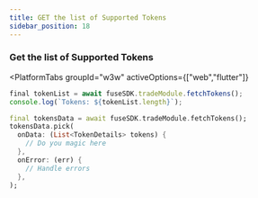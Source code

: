 ```yaml
---
title: GET the list of Supported Tokens
sidebar_position: 18
---
```



### Get the list of Supported Tokens

<PlatformTabs
	groupId="w3w"
	activeOptions={["web","flutter"]}
>
<PlatformTabItem value="web">

```javascript
final tokenList = await fuseSDK.tradeModule.fetchTokens();
console.log(`Tokens: ${tokenList.length}`);
```

</PlatformTabItem>

<PlatformTabItem value="flutter">

```dart
final tokensData = await fuseSDK.tradeModule.fetchTokens();
tokensData.pick(
  onData: (List<TokenDetails> tokens) {
    // Do you magic here
  },
  onError: (err) {
    // Handle errors
  },
);
```

</PlatformTabItem>
</PlatformTabs>
